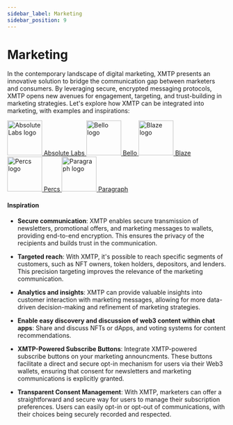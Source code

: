 ```yaml
---
sidebar_label: Marketing
sidebar_position: 9
---
```



# Marketing

In the contemporary landscape of digital marketing, XMTP presents an innovative solution to bridge the communication gap between marketers and consumers. By leveraging secure, encrypted messaging protocols, XMTP opens new avenues for engagement, targeting, and trust-building in marketing strategies. Let's explore how XMTP can be integrated into marketing, with examples and inspirations:

<div className="chain-list">
  <a href="https://absolutelabs.io/" className="chain-item ">
    <img src={useBaseUrl('/img/absolute-logo.jpg')} alt="Absolute Labs logo" width="80" height="80" loading="eager" />
    <span>Absolute Labs</span>
  </a>
  <a href="https://www.bello.lol/" className="chain-item ">
    <img src={useBaseUrl('/img/bello.png')} alt="Bello logo" width="80" height="80" loading="eager" />
    <span>Bello</span>
  </a>
  <a href="https://www.withblaze.app/" class="chain-item">
    <img alt="Blaze logo" src={useBaseUrl('/img/blaze-logo.png')} width="80" height="80" loading="eager" />
    <span>Blaze</span>
  </a>
  <a href="https://getpercs.com/" class="chain-item">
    <img alt="Percs logo" src={useBaseUrl('/img/percs-logo.jpg')} width="80" height="80" loading="eager" />
    <span>Percs</span>
  </a>
  <a href="https://www.paragraph.xyz/" className="chain-item ">
    <img src={useBaseUrl('/img/logo-paragraph.png')} alt="Paragraph logo" width="80" height="80" loading="eager" />
    <span>Paragraph</span>
  </a>
</div>

#### Inspiration

- **Secure communication**: XMTP enables secure transmission of newsletters, promotional offers, and marketing messages to wallets, providing end-to-end encryption. This ensures the privacy of the recipients and builds trust in the communication.

- **Targeted reach**: With XMTP, it's possible to reach specific segments of customers, such as NFT owners, token holders, depositors, and lenders. This precision targeting improves the relevance of the marketing communication.

- **Analytics and insights**: XMTP can provide valuable insights into customer interaction with marketing messages, allowing for more data-driven decision-making and refinement of marketing strategies.

- **Enable easy discovery and discussion of web3 content within chat apps**: Share and discuss NFTs or dApps, and voting systems for content recommendations.

- **XMTP-Powered Subscribe Buttons**: Integrate XMTP-powered subscribe buttons on your marketing announcments. These buttons facilitate a direct and secure opt-in mechanism for users via their Web3 wallets, ensuring that consent for newsletters and marketing communications is explicitly granted.

- **Transparent Consent Management**: With XMTP, marketers can offer a straightforward and secure way for users to manage their subscription preferences. Users can easily opt-in or opt-out of communications, with their choices being securely recorded and respected.

